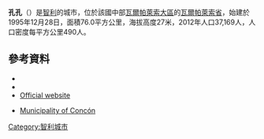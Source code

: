 {{Infobox settlement
| name = {{PAGENAME}}
| native_name = {{lang|es|Concón}}
| official_name = {{lang|es|Comuna de Concón}}
| image_skyline = File:Cochoa -Reñaca, Chile.jpg
| imagesize = 250px
| image_caption = 沿岸景色
| image_flag = File:Flag of Concón, Chile.svg
| image_shield = File:Escudo de Concón.svg
| pushpin_map = Chile
| pushpin_label_position = left
| pushpin_map_caption = {{PAGENAME}}在[[智利|智利]]的位置
| settlement_type = 市
| subdivision_type = 國家
| subdivision_name = {{CHI}}
| subdivision_type1 = [[智利行政區劃|大區]]
| subdivision_name1 = [[瓦爾帕萊索大區|瓦爾帕萊索大區]]
| subdivision_type2 = 省
| subdivision_name2 = [[瓦爾帕萊索省|瓦爾帕萊索省]]
| image_map = File:Comuna de Concón.svg
| map_caption = 孔孔在[[瓦爾帕萊索大區|瓦爾帕萊索大區]]的位置
| leader_title = 市長
| leader_name = Oscar Sumonte González
| established_title = 建立
| established_date = 1541年8月
| established_title2 = 城市地位
| established_date2 = 1899年5月30日
| established_title3 = 自治市
| established_date3 = 1995年12月28日
| elevation_max_m = 230
| elevation_min_m = 0
| area_total_km2 = 76
| population_as_of = 2017年
| population_total = 42,152
| population_density_km2 = auto
| timezone = {{link-en|智利標準時間|Time in Chile}}
| utc_offset = -3
| coordinates = {{Coord|32|55|S|71|31|W|display=title}}
| population_demonym = Conconino, -a
| postal_code_type = 郵政號碼
| website = {{url|http://www.concon.cl}} }}

'''孔孔'''（{{lang-es|'''Concón'''}}）是[[智利|智利]]的城市，位於該國中部[[瓦爾帕萊索大區|瓦爾帕萊索大區]]的[[瓦爾帕萊索省|瓦爾帕萊索省]]，始建於1995年12月28日，面積76.0平方公里，海拔高度27米，2012年人口37,169人，人口密度每平方公里490人。

==參考資料==
*{{Citation |url=http://www.e-casablanca.cl/webcb/ |title=Municipality of Concón |accessdate=15 November 2010 |language=es |deadurl=yes |archiveurl=https://web.archive.org/web/20100912000303/http://www.e-casablanca.cl/webcb/ |archivedate=2010年9月12日 }}
*{{Cite web |url= http://www.ine.cl/canales/chile_estadistico/censos_poblacion_vivienda/censo_pobl_vivi.php |title= National Statistics Institute |accessdate= 1 May 2010 |language= es |archive-date= 2019-01-06 |archive-url= https://web.archive.org/web/20190106234357/http://www.ine.cl/404.html?aspxerrorpath=%2Fcanales%2Fchile_estadistico%2Fcensos_poblacion_vivienda%2Fcenso_pobl_vivi.php |dead-url= no }}
*[http://www.concon.cl Official website] {{Wayback|url=http://www.concon.cl/ |date=20150415001143 }} {{es icon}}
* {{es icon}} [http://www.concon.cl/ Municipality of Concón] {{Wayback|url=http://www.concon.cl/ |date=20150415001143 }}

{{Chile-geo-stub}}
[[Category:智利城市|Category:智利城市]]